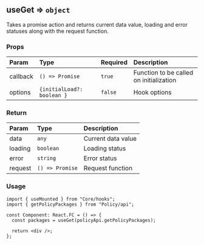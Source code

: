 
<Meta title="Core/Hooks/useGet" />

## useGet ⇒ <code>object</code>

Takes a promise action and returns current data value, loading and error statuses along with the request function.

### Props

| Param    | Type                                  | Required           | Description                             |
| :------- | :------------------------------------ | :----------------- | :-------------------------------------- |
| callback | <code>() => Promise</code>            | <code>true</code>  | Function to be called on initialization |
| options  | <code>{initialLoad?: boolean }</code> | <code>false</code> | Hook options                            |

### Return

| Param   | Type                       | Description        |
| :------ | :------------------------- | :----------------- |
| data    | <code>any</code>           | Current data value |
| loading | <code>boolean</code>       | Loading status     |
| error   | <code>string</code>        | Error status       |
| request | <code>() => Promise</code> | Request function   |

### Usage

```tsx
import { useMounted } from "Core/hooks";
import { getPolicyPackages } from "Policy/api";

const Component: React.FC = () => {
  const packages = useGet(policyApi.getPolicyPackages);

  return <div />;
};
```
